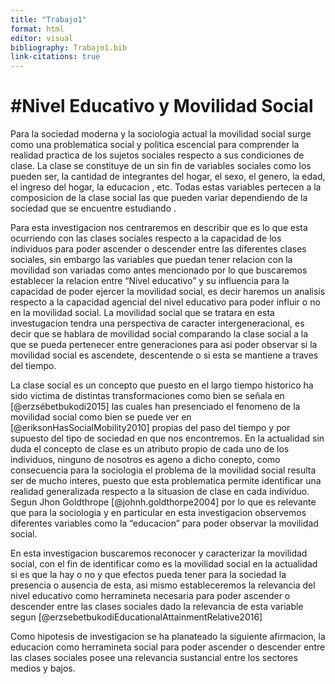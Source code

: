 ```yaml
---
title: "Trabajo1"
format: html
editor: visual
bibliography: Trabajo1.bib
link-citations: true 
---
```


# #Nivel Educativo y Movilidad Social

Para la sociedad moderna y la sociologia actual la movilidad social surge como una problematica social y politica escencial para comprender la realidad practica de los sujetos sociales respecto a sus condiciones de clase. La clase se constituye de un sin fin de variables sociales como los pueden ser, la cantidad de integrantes del hogar, el sexo, el genero, la edad, el ingreso del hogar, la educacion , etc. Todas estas variables pertecen a la composicion de la clase social las que pueden variar dependiendo de la sociedad que se encuentre estudiando .

Para esta investigacion nos centraremos en describir que es lo que esta ocurriendo con las clases sociales respecto a la capacidad de los individuos para poder ascender o descender entre las diferentes clases sociales, sin embargo las variables que puedan tener relacion con la movilidad son variadas como antes mencionado por lo que buscaremos establecer la relacion entre "Nivel educativo" y su influencia para la capacidad de poder ejercer la movilidad social, es decir haremos un analisis respecto a la capacidad agencial del nivel educativo para poder influir o no en la movilidad social. La movilidad social que se tratara en esta investugacion tendra una perspectiva de caracter intergeneracional, es decir que se hablara de movilidad social comparando la clase social a la que se pueda pertenecer entre generaciones para asi poder observar si la movilidad social es ascendete, descentende o si esta se mantiene a traves del tiempo.

La clase social es un concepto que puesto en el largo tiempo historico ha sido victima de distintas transformaciones como bien se señala en [@erzsébetbukodi2015] las cuales han presenciado el fenomeno de la movilidad social como bien se puede ver en [@eriksonHasSocialMobility2010] propias del paso del tiempo y por supuesto del tipo de sociedad en que nos encontremos. En la actualidad sin duda el concepto de clase es un atributo propio de cada uno de los individuos, ninguno de nosotros es ageno a dicho conepto, como consecuencia para la sociologia el problema de la movilidad social resulta ser de mucho interes, puesto que esta problematica permite identificar una realidad generalizada respecto a la situasion de clase en cada individuo. Segun Jhon Goldthrope [@johnh.goldthorpe2004] por lo que es relevante que para la sociologia y en particular en esta investigacion observemos diferentes variables como la "educacion" para poder observar la movilidad social.

En esta investigacion buscaremos reconocer y caracterizar la movilidad social, con el fin de identificar como es la movilidad social en la actualidad si es que la hay o no y que efectos pueda tener para la sociedad la presencia o ausencia de esta, asi mismo estableceremos la relevancia del nivel educativo como herramineta necesaria para poder ascender o descender entre las clases sociales dado la relevancia de esta variable segun [@erzsebetbukodiEducationalAttainmentRelative2016]

Como hipotesis de investigacion se ha planateado la siguiente afirmacion, la educacion como herramineta social para poder ascender o descender entre las clases sociales posee una relevancia sustancial entre los sectores medios y bajos.
